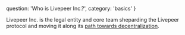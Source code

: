   question: 'Who is Livepeer Inc.?',
  category: 'basics'
}

Livepeer Inc. is the legal entity and core team sheparding the Livepeer protocol and moving it along its [path towards decentralization](https://medium.com/livepeer-blog/livepeers-path-to-decentralization-a9267fd16532).